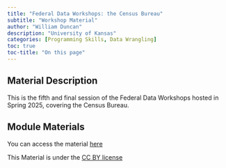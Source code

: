```yaml
---
title: "Federal Data Workshops: the Census Bureau"
subtitle: "Workshop Material"
author: "William Duncan"
description: "University of Kansas"
categories: [Programming Skills, Data Wrangling]
toc: true
toc-title: "On this page"
---
```


## Material Description

This is the fifth and final session of the Federal Data Workshops hosted in Spring 2025, covering the Census Bureau.

## Module Materials

You can access the material [here](https://github.com/KansasData/Module/tree/main/ku_duncan_federal_census)

This Material is under the [CC BY license](https://creativecommons.org/licenses/by/4.0/)
